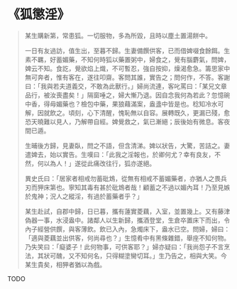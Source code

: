 # 《狐懲淫》

> 某生購新第，常患狐。一切服物，多為所毀，且時以塵土置湯餅中。
>
> 一日有友過訪，值生出，至暮不歸。生妻備饌供客，已而借婢啜食餘餌。生素不羈，好蓄媚藥，不知何時狐以藥置粥中，婦食之，覺有腦麝氣，問婢，婢云不知。食訖，覺欲焰上熾，不可暫忍，強自按抑，燥渴愈急。籌思家中無可奔者，惟有客在，遂往叩齋。客問其誰，實告之；問何作，不答。客謝曰：「我與若夫道義交，不敢為此獸行。」婦尚流連，客叱罵曰：「某兄文章品行，被汝喪盡矣！」隔窗唾之，婦大慚乃退。因自念我何為若此？忽憶碗中香，得毋媚藥也？檢包中藥，果狼藉滿案，盎盞中皆是也。稔知冷水可解，因就飲之。頃刻，心下清醒，愧恥無以自容。展轉既久，更漏已殘，愈恐天曉難以見人，乃解帶自經。婢覺救之，氣已漸絕；辰後始有微息。客夜間已遁。
>
> 生晡後方歸，見妻臥，問之不語，但含清涕。婢以狀告，大驚，苦詰之。妻遣婢去，始以實告。生嘆曰：「此我之淫報也，於卿何尤？幸有良友，不然，何以為人！」遂從此痛改往行，狐亦遂絕。
>
> 異史氏曰：「居家者相戒勿蓄砒鴆，從無有相戒不蓄媚藥者，亦猶人之畏兵刃而狎床第也。寧知其毒有甚於砒鴆者哉！顧蓄之不過以媚內耳！乃至見嫉於鬼神；況人之縱淫，有過於蓄藥者乎？」
>
> 某生赴試，自郡中歸，日已暮，攜有蓮實菱藕，入室，並置幾上。又有藤津偽器一事，水浸盎中。諸鄰人以生新歸，攜酒登堂，生倉卒置床下而出，令內子經營供饌，與客薄飲。飲已入內，急燭床下，盎水已空。問婦，婦曰：「適與菱藕並出供客，何尚尋也？」生憶肴中有黑條雜錯，舉座不知何物。乃失笑曰：「癡婆子！此何物事，可供客耶？」婦亦疑曰：「我尚怨子不言烹法，其狀可醜，又不知何名，只得糊塗臠切耳。」生乃告之，相與大笑。今某生貴矣，相狎者猶以為戲。

TODO
